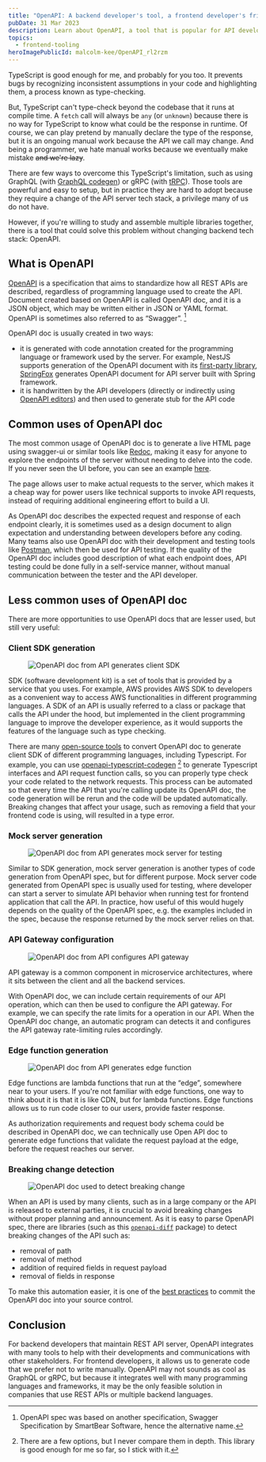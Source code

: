 ```yaml
---
title: "OpenAPI: A backend developer's tool, a frontend developer's friend"
pubDate: 31 Mar 2023
description: Learn about OpenAPI, a tool that is popular for API development, and can be used to help with frontend development.
topics:
  - frontend-tooling
heroImagePublicId: malcolm-kee/OpenAPI_rl2rzm
---
```



TypeScript is good enough for me, and probably for you too. It prevents bugs by recognizing inconsistent assumptions in your code and highlighting them, a process known as type-checking.

But, TypeScript can't type-check beyond the codebase that it runs at compile time. A `fetch` call will always be `any` (or `unknown`) because there is no way for TypeScript to know what could be the response in runtime. Of course, we can play pretend by manually declare the type of the response, but it is an ongoing manual work because the API we call may change. And being a programmer, we hate manual works because we eventually make mistake ~~and we're lazy~~.

There are few ways to overcome this TypeScript's limitation, such as using GraphQL (with [GraphQL codegen](https://the-guild.dev/graphql/codegen)) or gRPC (with [tRPC](https://trpc.io/)). Those tools are powerful and easy to setup, but in practice they are hard to adopt because they require a change of the API server tech stack, a privilege many of us do not have.

However, if you're willing to study and assemble multiple libraries together, there is a tool that could solve this problem without changing backend tech stack: OpenAPI.

## What is OpenAPI

[OpenAPI](https://www.openapis.org/) is a specification that aims to standardize how all REST APIs are described, regardless of programming language used to create the API. Document created based on OpenAPI is called OpenAPI doc, and it is a JSON object, which may be written either in JSON or YAML format. OpenAPI is sometimes also referred to as “Swagger”. [^1]

OpenAPI doc is usually created in two ways:

- it is generated with code annotation created for the programming language or framework used by the server. For example, NestJS supports generation of the OpenAPI document with its [first-party library](https://docs.nestjs.com/openapi/introduction), [SpringFox](https://github.com/springfox/springfox) generates OpenAPI document for API server built with Spring framework.
- it is handwritten by the API developers (directly or indirectly using [OpenAPI editors](https://tools.openapis.org/categories/gui-editors)) and then used to generate stub for the API code

## Common uses of OpenAPI doc

The most common usage of OpenAPI doc is to generate a live HTML page using swagger-ui or similar tools like [Redoc], making it easy for anyone to explore the endpoints of the server without needing to delve into the code. If you never seen the UI before, you can see an example [here](https://ecomm-service.fly.dev/docs).

The page allows user to make actual requests to the server, which makes it a cheap way for power users like technical supports to invoke API requests, instead of requiring additional engineering effort to build a UI.

As OpenAPI doc describes the expected request and response of each endpoint clearly, it is sometimes used as a design document to align expectation and understanding between developers before any coding. Many teams also use OpenAPI doc with their development and testing tools like [Postman], which then be used for API testing. If the quality of the OpenAPI doc includes good description of what each endpoint does, API testing could be done fully in a self-service manner, without manual communication between the tester and the API developer.

## Less common uses of OpenAPI doc

There are more opportunities to use OpenAPI docs that are lesser used, but still very useful:

### Client SDK generation

<Figure caption="OpenAPI doc from API generates client SDK">
  <Image src={clientSdk} alt="OpenAPI doc from API generates client SDK" />
</Figure>

SDK (software development kit) is a set of tools that is provided by a service that you uses. For example, AWS provides AWS SDK to developers as a convenient way to access AWS functionalities in different programming languages. A SDK of an API is usually referred to a class or package that calls the API under the hood, but implemented in the client programming language to improve the developer experience, as it would supports the features of the language such as type checking.

There are many [open-source tools](https://openapi.tools/#sdk) to convert OpenAPI doc to generate client SDK of different programming languages, including Typescript. For example, you can use [openapi-typescript-codegen] [^2] to generate Typescript interfaces and API request function calls, so you can properly type check your code related to the network requests. This process can be automated so that every time the API that you're calling update its OpenAPI doc, the code generation will be rerun and the code will be updated automatically. Breaking changes that affect your usage, such as removing a field that your frontend code is using, will resulted in a type error.

### Mock server generation

<Figure caption="OpenAPI doc from API generates mock server for testing">
  <Image src={mockServer} alt="OpenAPI doc from API generates mock server for testing" />
</Figure>

Similar to SDK generation, mock server generation is another types of code generation from OpenAPI spec, but for different purpose. Mock server code generated from OpenAPI spec is usually used for testing, where developer can start a server to simulate API behavior when running test for frontend application that call the API. In practice, how useful of this would hugely depends on the quality of the OpenAPI spec, e.g. the examples included in the spec, because the response returned by the mock server relies on that.

### API Gateway configuration

<Figure caption="OpenAPI doc from API configures API gateway">
  <Image src={apiGateway} alt="OpenAPI doc from API configures API gateway" />
</Figure>

API gateway is a common component in microservice architectures, where it sits between the client and all the backend services.

With OpenAPI doc, we can include certain requirements of our API operation, which can then be used to configure the API gateway. For example, we can specify the rate limits for a operation in our API. When the OpenAPI doc change, an automatic program can detects it and configures the API gateway rate-limiting rules accordingly.

### Edge function generation

<Figure caption="OpenAPI doc from API generates edge function">
  <Image src={edgeFunction} alt="OpenAPI doc from API generates edge function" />
</Figure>

Edge functions are lambda functions that run at the “edge”, somewhere near to your users. If you're not familiar with edge functions, one way to think about it is that it is like CDN, but for lambda functions. Edge functions allows us to run code closer to our users, provide faster response.

As authorization requirements and request body schema could be described in OpenAPI doc, we can technically use Open API doc to generate edge functions that validate the request payload at the edge, before the request reaches our server.

### Breaking change detection

<Figure caption="OpenAPI doc used to detect breaking change">
  <Image src={breakingChange} alt="OpenAPI doc used to detect breaking change" />
</Figure>

When an API is used by many clients, such as in a large company or the API is released to external parties, it is crucial to avoid breaking changes without proper planning and announcement. As it is easy to parse OpenAPI spec, there are libraries (such as this [`openapi-diff`](https://bitbucket.org/atlassian/openapi-diff/src/master/) package) to detect breaking changes of the API such as:

- removal of path
- removal of method
- addition of required fields in request payload
- removal of fields in response

To make this automation easier, it is one of the [best practices](https://oai.github.io/Documentation/best-practices.html#add-openapi-documents-to-source-control) to commit the OpenAPI doc into your source control.

## Conclusion

For backend developers that maintain REST API server, OpenAPI integrates with many tools to help with their developments and communications with other stakeholders. For frontend developers, it allows us to generate code that we prefer not to write manually. OpenAPI may not sounds as cool as GraphQL or gRPC, but because it integrates well with many programming languages and frameworks, it may be the only feasible solution in companies that use REST APIs or multiple backend languages.

[redoc]: https://redocly.com/redoc/
[postman]: https://www.postman.com/
[openapi-typescript-codegen]: https://github.com/ferdikoomen/openapi-typescript-codegen

[^1]: OpenAPI spec was based on another specification, Swagger Specification by SmartBear Software, hence the alternative name.
[^2]: There are a few options, but I never compare them in depth. This library is good enough for me so far, so I stick with it.
